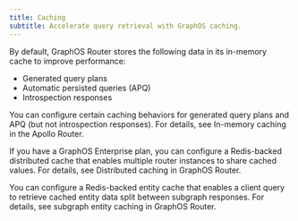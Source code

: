 ```yaml
---
title: Caching
subtitle: Accelerate query retrieval with GraphOS caching.
---
```


By default, GraphOS Router stores the following data in its in-memory cache to improve performance:

- Generated query plans
- Automatic persisted queries (APQ)
- Introspection responses

You can configure certain caching behaviors for generated query plans and APQ (but not introspection responses). For details, see In-memory caching in the Apollo Router.

If you have a GraphOS Enterprise plan, you can configure a Redis-backed distributed cache that enables multiple router instances to share cached values. For details, see Distributed caching in GraphOS Router.

You can configure a Redis-backed entity cache that enables a client query to retrieve cached entity data split between subgraph responses. For details, see subgraph entity caching in GraphOS Router.
